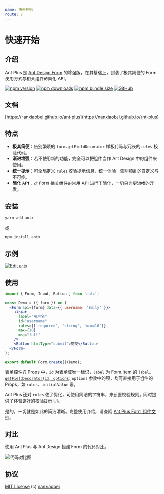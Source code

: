 ```yaml
---
name: 快速开始
route: /
---
```



# 快速开始

## 介绍

Ant Plus 是 [Ant Design Form](https://ant.design/components/form-cn/) 的增强版，在其基础上，封装了极其简便的 Form 使用方式与相关组件的简化 API。

[![npm version](https://img.shields.io/npm/v/antx.svg?style=flat-square)](https://www.npmjs.com/package/antx)
[![npm downloads](https://img.shields.io/npm/dt/antx.svg?style=flat-square)](http://www.npmtrends.com/antx)
[![npm bundle size](https://img.shields.io/bundlephobia/minzip/antx?style=flat-square)](https://bundlephobia.com/result?p=antx)
[![GitHub](https://img.shields.io/github/license/nanxiaobei/ant-plus.svg?style=flat-square)](https://github.com/nanxiaobei/ant-plus/blob/master/LICENSE)

## 文档

[https://nanxiaobei.github.io/ant-plus](https://nanxiaobei.github.io/ant-plus)

## 特点

- **极其简便**：告别繁琐的 `form.getFieldDecorator` 样板代码与冗长的 `rules` 校验代码。
- **渐进增强**：若不使用新的功能，完全可以把组件当作 Ant Design 中的组件来使用。
- **统一提示**：可全局定义 `rules` 校验提示信息，统一体验，告别烦乱的自定义与不可控。
- **简化 API**：对 Form 相关组件的常用 API 进行了简化，一切只为更流畅的开发。

## 安装

```bash
yarn add antx
```

或

```bash
npm install antx
```

## 示例

[![Edit antx](https://codesandbox.io/static/img/play-codesandbox.svg)](https://codesandbox.io/s/antx-mqxxzrj87j?fontsize=14)

## 使用

```jsx harmony
import { Form, Input, Button } from 'antx';

const Demo = ({ form }) => (
  <Form api={form} data={{ username: 'Emily' }}>
    <Input
      label="用户名"
      id="username"
      rules={['required', 'string', 'max=10']}
      max={10}
      msg="full"
    />
    <Button htmlType="submit">提交</Button>
  </Form>
);

export default Form.create()(Demo);
```

表单控件的 Props 中，`id` 为表单域唯一标识，`label` 为 Form.Item 的 `label`。[`getFieldDecorator(id, options)`](<https://ant.design/components/form-cn/#getFieldDecorator(id,-options)-%E5%8F%82%E6%95%B0>) `options` 参数中的项，均可直接用于组件的 Props，如 `rules`、`initialValue` 等。

Ant Plus 还对 `rules` 做了优化，可使用简洁的字符串，来设置校验规则。同时提供了体验更好的校验提示 UI。

是的，一切就是如此的简洁清晰。完整使用介绍，请查阅 [Ant Plus Form 组件文档](https://nanxiaobei.github.io/ant-plus/#/form)。

## 对比

使用 Ant Plus 与 Ant Design 搭建 Form 的代码对比。

![代码对比图](https://raw.githubusercontent.com/nanxiaobei/ant-plus/master/contrast/demo.png)

## 协议

[MIT License](https://github.com/nanxiaobei/ant-plus/blob/master/LICENSE) (c) [nanxiaobei](https://mrlee.me/)
